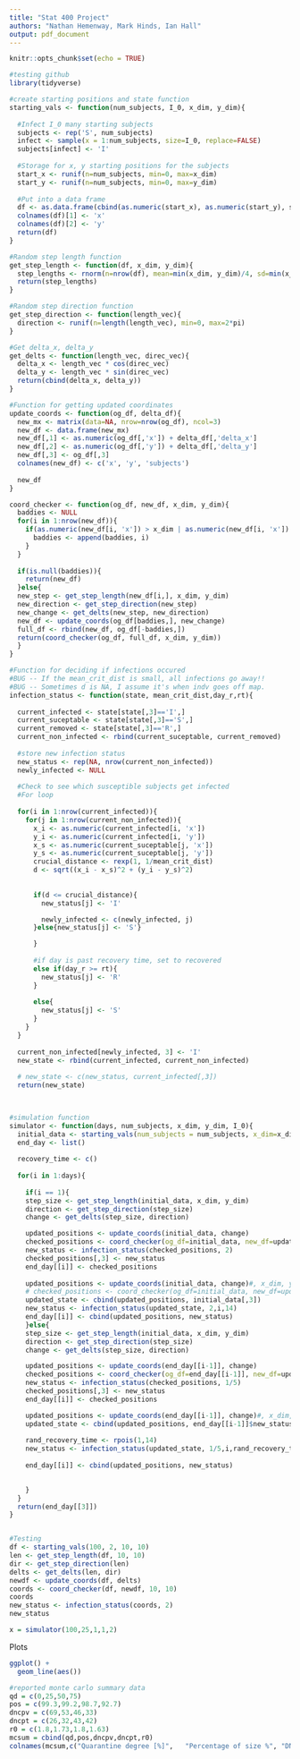 ```yaml
---
title: "Stat 400 Project"
authors: "Nathan Hemenway, Mark Hinds, Ian Hall"
output: pdf_document
---
```


```r
knitr::opts_chunk$set(echo = TRUE)
```

```r
#testing github
library(tidyverse)

#create starting positions and state function
starting_vals <- function(num_subjects, I_0, x_dim, y_dim){
  
  #Infect I_0 many starting subjects
  subjects <- rep('S', num_subjects)
  infect <- sample(x = 1:num_subjects, size=I_0, replace=FALSE)
  subjects[infect] <- 'I'
  
  #Storage for x, y starting positions for the subjects
  start_x <- runif(n=num_subjects, min=0, max=x_dim)
  start_y <- runif(n=num_subjects, min=0, max=y_dim)
  
  #Put into a data frame
  df <- as.data.frame(cbind(as.numeric(start_x), as.numeric(start_y), subjects))
  colnames(df)[1] <- 'x'
  colnames(df)[2] <- 'y'
  return(df)
}

#Random step length function
get_step_length <- function(df, x_dim, y_dim){
  step_lengths <- rnorm(n=nrow(df), mean=min(x_dim, y_dim)/4, sd=min(x_dim, y_dim)/12)
  return(step_lengths)
}

#Random step direction function
get_step_direction <- function(length_vec){
  direction <- runif(n=length(length_vec), min=0, max=2*pi)
}

#Get delta_x, delta_y
get_delts <- function(length_vec, direc_vec){
  delta_x <- length_vec * cos(direc_vec)
  delta_y <- length_vec * sin(direc_vec)
  return(cbind(delta_x, delta_y))
}

#Function for getting updated coordinates
update_coords <- function(og_df, delta_df){
  new_mx <- matrix(data=NA, nrow=nrow(og_df), ncol=3)
  new_df <- data.frame(new_mx)
  new_df[,1] <- as.numeric(og_df[,'x']) + delta_df[,'delta_x']
  new_df[,2] <- as.numeric(og_df[,'y']) + delta_df[,'delta_y']
  new_df[,3] <- og_df[,3]
  colnames(new_df) <- c('x', 'y', 'subjects')
  
  new_df
}

coord_checker <- function(og_df, new_df, x_dim, y_dim){
  baddies <- NULL
  for(i in 1:nrow(new_df)){
    if(as.numeric(new_df[i, 'x']) > x_dim | as.numeric(new_df[i, 'x']) < 0 | as.numeric(new_df[i, 'y']) > y_dim | as.numeric(new_df[i, 'y']) < 0){
      baddies <- append(baddies, i)
    }
  }
  
  if(is.null(baddies)){
    return(new_df)
  }else{
  new_step <- get_step_length(new_df[i,], x_dim, y_dim)
  new_direction <- get_step_direction(new_step)
  new_change <- get_delts(new_step, new_direction)
  new_df <- update_coords(og_df[baddies,], new_change)
  full_df <- rbind(new_df, og_df[-baddies,])
  return(coord_checker(og_df, full_df, x_dim, y_dim))
  }
}

#Function for deciding if infections occured
#BUG -- If the mean_crit_dist is small, all infections go away!!
#BUG -- Sometimes d is NA, I assume it's when indv goes off map. 
infection_status <- function(state, mean_crit_dist,day_r,rt){
  
  current_infected <- state[state[,3]=='I',]
  current_suceptable <- state[state[,3]=='S',]
  current_removed <- state[state[,3]=='R',]
  current_non_infected <- rbind(current_suceptable, current_removed)
  
  #store new infection status
  new_status <- rep(NA, nrow(current_non_infected))
  newly_infected <- NULL
  
  #Check to see which susceptible subjects get infected
  #For loop
  
  for(i in 1:nrow(current_infected)){
    for(j in 1:nrow(current_non_infected)){
      x_i <- as.numeric(current_infected[i, 'x'])
      y_i <- as.numeric(current_infected[i, 'y'])
      x_s <- as.numeric(current_suceptable[j, 'x'])
      y_s <- as.numeric(current_suceptable[j, 'y'])
      crucial_distance <- rexp(1, 1/mean_crit_dist)
      d <- sqrt((x_i - x_s)^2 + (y_i - y_s)^2)
    
      
      if(d <= crucial_distance){
        new_status[j] <- 'I'

        newly_infected <- c(newly_infected, j)
      }else{new_status[j] <- 'S'}

      }
      
      #if day is past recovery time, set to recovered
      else if(day_r >= rt){
        new_status[j] <- 'R'
      }
      
      else{
        new_status[j] <- 'S'
      }
    }
  }
  
  current_non_infected[newly_infected, 3] <- 'I'
  new_state <- rbind(current_infected, current_non_infected)
  
  # new_state <- c(new_status, current_infected[,3])
  return(new_state)
  


#simulation function
simulator <- function(days, num_subjects, x_dim, y_dim, I_0){
  initial_data <- starting_vals(num_subjects = num_subjects, x_dim=x_dim, y_dim=y_dim, I_0=I_0)
  end_day <- list()
  
  recovery_time <- c()
  
  for(i in 1:days){
    
    if(i == 1){
    step_size <- get_step_length(initial_data, x_dim, y_dim)
    direction <- get_step_direction(step_size)
    change <- get_delts(step_size, direction)

    updated_positions <- update_coords(initial_data, change)
    checked_positions <- coord_checker(og_df=initial_data, new_df=updated_positions, x_dim=x_dim, y_dim=y_dim)
    new_status <- infection_status(checked_positions, 2)
    checked_positions[,3] <- new_status
    end_day[[i]] <- checked_positions
    
    updated_positions <- update_coords(initial_data, change)#, x_dim, y_dim)x_dim,y_dim not parameters
    # checked_positions <- coord_checker(og_df=initial_data, new_df=updated_positions, x_dim=x_dim, y_dim=y_dim)
    updated_state <- cbind(updated_positions, initial_data[,3])
    new_status <- infection_status(updated_state, 2,i,14)
    end_day[[i]] <- cbind(updated_positions, new_status)
    }else{
    step_size <- get_step_length(initial_data, x_dim, y_dim)
    direction <- get_step_direction(step_size)
    change <- get_delts(step_size, direction)

    updated_positions <- update_coords(end_day[[i-1]], change)
    checked_positions <- coord_checker(og_df=end_day[[i-1]], new_df=updated_positions, x_dim=x_dim, y_dim=y_dim)
    new_status <- infection_status(checked_positions, 1/5)
    checked_positions[,3] <- new_status
    end_day[[i]] <- checked_positions

    updated_positions <- update_coords(end_day[[i-1]], change)#, x_dim, y_dim) #x_dim,y_dim not parameters in update_coords
    updated_state <- cbind(updated_positions, end_day[[i-1]]$new_status)
    
    rand_recovery_time <- rpois(1,14)
    new_status <- infection_status(updated_state, 1/5,i,rand_recovery_time)
    
    end_day[[i]] <- cbind(updated_positions, new_status)

      
    }
  }
  return(end_day[[3]])
}


#Testing
df <- starting_vals(100, 2, 10, 10)
len <- get_step_length(df, 10, 10)
dir <- get_step_direction(len)
delts <- get_delts(len, dir)
newdf <- update_coords(df, delts)
coords <- coord_checker(df, newdf, 10, 10)
coords
new_status <- infection_status(coords, 2)
new_status

x = simulator(100,25,1,1,2)


```

Plots
``` r
ggplot() + 
  geom_line(aes())
```

```r
#reported monte carlo summary data
qd = c(0,25,50,75)
pos = c(99.3,99.2,98.7,92.7)
dncpv = c(69,53,46,33)
dncpt = c(26,32,43,42)
r0 = c(1.8,1.73,1.8,1.63)
mcsum = cbind(qd,pos,dncpv,dncpt,r0)
colnames(mcsum,c("Quarantine degree [%]",	"Percentage of size %",	"DNC peak value [cases]",	"DNC peaking time [days]",	"R0"))
```

